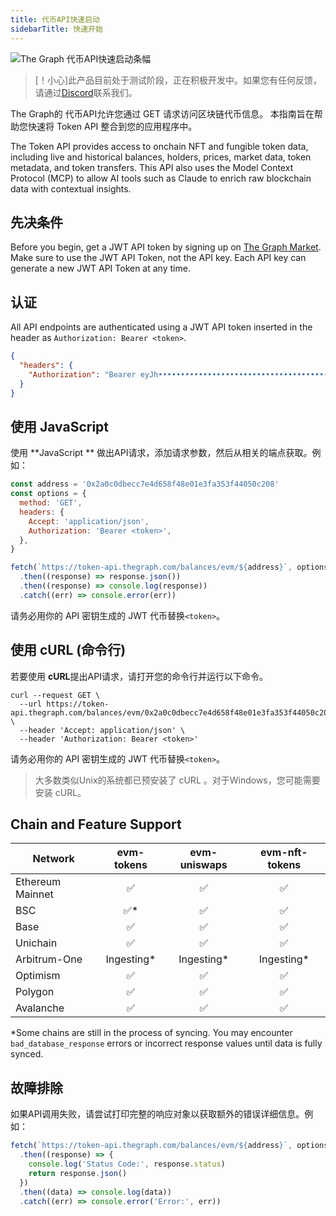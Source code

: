 ```yaml
---
title: 代币API快速启动
sidebarTitle: 快速开始
---
```


![The Graph 代币API快速启动条幅](/img/token-api-quickstart-banner.jpg)

> [！小心]此产品目前处于测试阶段，正在积极开发中。如果您有任何反馈，请通过[Discord](https://discord.gg/graphprotocol)联系我们。

The Graph的 代币API允许您通过 GET 请求访问区块链代币信息。 本指南旨在帮助您快速将 Token API 整合到您的应用程序中。

The Token API provides access to onchain NFT and fungible token data, including live and historical balances, holders, prices, market data, token metadata, and token transfers. This API also uses the Model Context Protocol (MCP) to allow AI tools such as Claude to enrich raw blockchain data with contextual insights.

## 先决条件

Before you begin, get a JWT API token by signing up on [The Graph Market](https://thegraph.market/). Make sure to use the JWT API Token, not the API key. Each API key can generate a new JWT API Token at any time.

## 认证

All API endpoints are authenticated using a JWT API token inserted in the header as `Authorization: Bearer <token>`.

```json
{
  "headers": {
    "Authorization": "Bearer eyJh•••••••••••••••••••••••••••••••••••••••••••••••••••••••••••••••••••••••••••••••••••••••••••••••••••••••••••••••••••••••••••••••••••••••••••••••••••••••••••••••••••••••••••••••••••••••••••••••••••••••••••••••••••••••••••••••••••••••••••••••••••••••••••••••••••••••••••••••••••••••••••••••••••••••••••••••••••••••••••••••••••••••••••••••••••••••••••••••••••••••••••••••••••••••••••••••••••••••••••••••••••••••••••••••••••••••••••••••••••NnlA"
  }
}
```

## 使用 JavaScript

使用 **JavaScript ** 做出API请求，添加请求参数，然后从相关的端点获取。例如：

```js label="index.js"
const address = '0x2a0c0dbecc7e4d658f48e01e3fa353f44050c208'
const options = {
  method: 'GET',
  headers: {
    Accept: 'application/json',
    Authorization: 'Bearer <token>',
  },
}

fetch(`https://token-api.thegraph.com/balances/evm/${address}`, options)
  .then((response) => response.json())
  .then((response) => console.log(response))
  .catch((err) => console.error(err))
```

请务必用你的 API 密钥生成的 JWT 代币替换`<token>`。

## 使用 cURL (命令行)

若要使用 **cURL**提出API请求，请打开您的命令行并运行以下命令。

```curl
curl --request GET \
  --url https://token-api.thegraph.com/balances/evm/0x2a0c0dbecc7e4d658f48e01e3fa353f44050c208 \
  --header 'Accept: application/json' \
  --header 'Authorization: Bearer <token>'
```

请务必用你的 API 密钥生成的 JWT 代币替换`<token>`。

> 大多数类似Unix的系统都已预安装了 cURL 。对于Windows，您可能需要安装 cURL。

## Chain and Feature Support

| Network          | evm-tokens  | evm-uniswaps | evm-nft-tokens |
| ---------------- | :---------: | :----------: | :------------: |
| Ethereum Mainnet |    ✅        |    ✅         |     ✅          |
| BSC              |   ✅\*       |    ✅         |     ✅          |
| Base             |    ✅        |    ✅         |     ✅          |
| Unichain         |    ✅        |    ✅         |     ✅          |
| Arbitrum-One     | Ingesting\* | Ingesting\*  |  Ingesting\*   |
| Optimism         |    ✅        |    ✅         |     ✅          |
| Polygon          |    ✅        |    ✅         |     ✅          |
| Avalanche        |    ✅        |    ✅         |     ✅          |

\*Some chains are still in the process of syncing. You may encounter `bad_database_response` errors or incorrect response values until data is fully synced.

## 故障排除

如果API调用失败，请尝试打印完整的响应对象以获取额外的错误详细信息。例如：

```js label="index.js"
fetch(`https://token-api.thegraph.com/balances/evm/${address}`, options)
  .then((response) => {
    console.log('Status Code:', response.status)
    return response.json()
  })
  .then((data) => console.log(data))
  .catch((err) => console.error('Error:', err))
```
